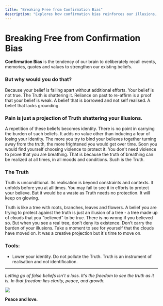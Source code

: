 ```yaml
---
title: "Breaking Free from Confirmation Bias"
description: "Explores how confirmation bias reinforces our illusions, keep us from the truth and how to break free."
---
```


# Breaking Free from Confirmation Bias

**Confirmation Bias** is the tendency of our brain to deliberately recall events, memories, quotes and values to strengthen our existing beliefs.
### But why would you do that?
Because your belief is falling apart without additional efforts. Your belief is not true. The Truth is shattering it. Reliance on past to re-affirm is a proof that your belief is weak. A belief that is borrowed and not self realised. A belief that lacks grounding.
### Pain is just a projection of Truth shattering your illusions.
A repetition of these beliefs becomes identity. There is no point in carrying the burden of such beliefs. It adds no value other than inducing a fear of losing your identity. The more you try to bind your believes together turning away from the truth, the more frightened you would get over time. Soon you would find yourself choosing violence to protect it. You don't need violence to prove that you are breathing. That is because the truth of breathing can be realized at all times, in all moods and conditions. Such is the Truth.
### The Truth
Truth is unconditional. Its realisation is beyond constraints and contexts. It unfolds before you at all times. You may fail to see it in efforts to protect your believe. But it would be a waste as Truth needs no protection. It will keep on glowing.

Truth is like a tree with roots, branches, leaves and flowers. A belief you are trying to protect against the truth is just an illusion of a tree - a tree made up of clouds that you "believed" to be true. There is no wrong if you believed so. But when you see a real tree, don't deny its existence. Don't carry the burden of your illusions. Take a moment to see for yourself that the clouds have moved on. It was a creative projection but it's time to move on.
### Tools:
- Lower your identity. Do not pollute the Truth. Truth is an instrument of realisation and not identification.

---

*Letting go of false beliefs isn't a loss. It's the freedom to see the truth as it is. In that freedom lies clarity, peace, and growth.*

![](https://ik.imagekit.io/zmc91qb0y1t/portfolio/blogs/breaking-free-from-confirmation-bias/20240913_142330-EDIT_6hQerigO5.jpg?updatedAt=1737806777316)

**Peace and love.**
